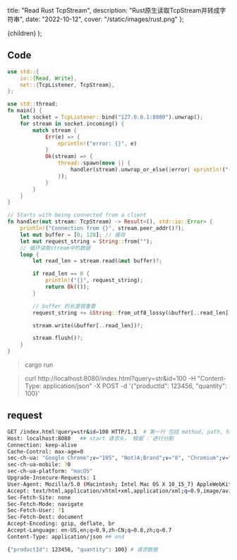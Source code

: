 
  title: "Read Rust TcpStream",
  description: "Rust原生读取TcpStream并转成字符串",
  date: "2022-10-12",
  cover: "/static/images/rust.png"
};

  <MDXContentCom meta={meta}>{children}</MDXContentCom>
);

## Code

```rust
use std::{
    io::{Read, Write},
    net::{TcpListener, TcpStream},
};

use std::thread;
fn main() {
    let socket = TcpListener::bind("127.0.0.1:8080").unwrap();
    for stream in socket.incoming() {
        match stream {
            Err(e) => {
                eprintln!("error: {}", e)
            }
            Ok(stream) => {
                thread::spawn(move || {
                    handler(stream).unwrap_or_else(|error| eprintln!("{:?}", error));
                });
            }
        }
    }
}

// Starts with being connected from a client
fn handler(mut stream: TcpStream) -> Result<(), std::io::Error> {
    println!("Connection from {}", stream.peer_addr()?);
    let mut buffer = [0; 128]; // 缓存
    let mut request_string = String::from("");
    // 循环读取stream中的数据
    loop {
        let read_len = stream.read(&mut buffer)?;

        if read_len == 0 {
            println!("{}", request_string);
            return Ok(());
        }

        // buffer 的长度很重要
        request_string += &String::from_utf8_lossy(&buffer[..read_len]).to_owned();

        stream.write(&buffer[..read_len])?;

        stream.flush()?;
    }
}
```

> cargo run

> curl http://localhost:8080/index.html?query=str&id=100 -H "Content-Type: application/json" -X POST -d '\{"productId": 123456, "quantity": 100\}'

## request

```bash
GET /index.html?query=str&id=100 HTTP/1.1  # 第一行 包括 method, path, http version； 根据` `进行分割
Host: localhost:8080   ## start 请求头， 根据`:`进行分割
Connection: keep-alive
Cache-Control: max-age=0
sec-ch-ua: "Google Chrome";v="105", "Not)A;Brand";v="8", "Chromium";v="105"
sec-ch-ua-mobile: ?0
sec-ch-ua-platform: "macOS"
Upgrade-Insecure-Requests: 1
User-Agent: Mozilla/5.0 (Macintosh; Intel Mac OS X 10_15_7) AppleWebKit/537.36 (KHTML, like Gecko) Chrome/105.0.0.0 Safari/537.36
Accept: text/html,application/xhtml+xml,application/xml;q=0.9,image/avif,image/webp,image/apng,*/*;q=0.8,application/signed-exchange;v=b3;q=0.9
Sec-Fetch-Site: none
Sec-Fetch-Mode: navigate
Sec-Fetch-User: ?1
Sec-Fetch-Dest: document
Accept-Encoding: gzip, deflate, br
Accept-Language: en-US,en;q=0.9,zh-CN;q=0.8,zh;q=0.7
Content-Type: application/json ## end

{"productId": 123456, "quantity": 100} # 请求数据
```
